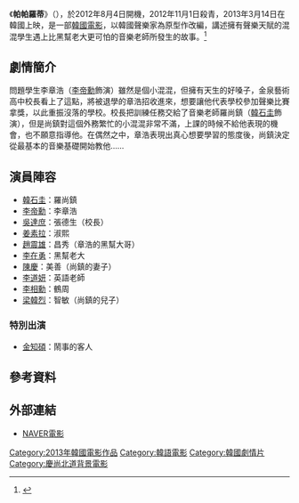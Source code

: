 {{noteTA
|T=zh:帕帕羅蒂;zh-tw:黑道小子巨星夢;zh-hk:帕帕羅蒂;zh-cn:我的帕瓦罗蒂
|1=zh:帕帕羅蒂;zh-tw:黑道小子巨星夢;zh-hk:帕帕羅蒂;zh-cn:我的帕瓦罗蒂
}}
{{Infobox Film
|片名        = 帕帕羅蒂
|電影原名    = {{lang|ko|파파로티}}
|圖像        = [[File:My_Paparotti.jpg|260px]]
|圖像說明    = 
|導演        = [[尹宗燦|尹宗燦]]
|監製        = 
|製片        = 
|編劇        = [[劉英雅|劉英雅]]
|劇本        = 
|故事        = 
|原著        = 
|旁白        = 
|統籌        = 
|主演        = {{ubl|[[韓石圭|韓石圭]]|[[李帝勳|李帝勳]]}}
|分級        = 
|副標題      = 
|主題曲      = 
|片頭曲      = 
|片尾曲      = 
|配樂        =
|攝影        = 
|剪輯        = 
|製片商      = 
|發行商      = Showbox
|上映日期    = {{flagicon|KOR}} 2013年3月14日
|發行日期    =
|片長        = 127分鐘
|產地        = {{KOR}}
|語言        = [[韓語|韓語]]
|官方網站    = 
|預算        = 
|票房        =1,716,429 人次 （韩国）<ref>{{Cite web |url=http://koreanfilm.or.kr/jsp/films/index/filmsView.jsp?movieCd=20129368 |title="Film Directory: My Paparotti" |access-date=2016-05-23 |archive-date=2016-06-24 |archive-url=https://web.archive.org/web/20160624092335/http://koreanfilm.or.kr/jsp/films/index/filmsView.jsp?movieCd=20129368 }}</ref>
|前集        = 
|續集        = 
|中國大陸片名= 我的帕瓦罗蒂
|香港片名    = 
|新馬片名    = 
|台灣片名    = 黑道小子巨星夢
|sarft_id    = <!-- 公映許可號碼 -->
|amg_id      = <!-- AMG（All Media Guide）ID -->
|imdb_id     = <!-- IMDB（互聯網電影數據庫）ID -->
}}

《'''帕帕羅蒂'''》（{{lang-ko|파파로티}}），於2012年8月4日開機，2012年11月1日殺青，2013年3月14日在韓國上映，是一部[[韓國電影|韓國電影]]，以韓國聲樂家{{link-ko|金浩中 (聲樂家)|김호중 (성악가)|金浩中}}為原型作改編，講述擁有聲樂天賦的混混學生遇上比黑幫老大更可怕的音樂老師所發生的故事。<ref>{{Cite web |url=http://cn.chosun.com/big5/site/data/html_dir/2013/02/21/20130221000018.html |title=“國民初戀”李帝勳變身“痞子天才” |access-date=2013-10-16 |archive-date=2013-10-22 |archive-url=https://web.archive.org/web/20131022181354/http://cn.chosun.com/big5/site/data/html_dir/2013/02/21/20130221000018.html |dead-url=no }}</ref>

== 劇情簡介 ==
問題學生李章浩（[[李帝勳|李帝勳]]飾演）雖然是個小混混，但擁有天生的好嗓子，金泉藝術高中校長看上了這點，將被退學的章浩招收進來，想要讓他代表學校參加聲樂比賽拿獎，以此重振沒落的學校。校長把訓練任務交給了音樂老師羅尚鎮（[[韓石圭|韓石圭]]飾演），但是尚鎮對這個外務繁忙的小混混非常不滿，上課的時候不給他表現的機會，也不願意指導他。在偶然之中，章浩表現出真心想要學習的態度後，尚鎮決定從最基本的音樂基礎開始教他……

== 演員陣容 ==
*[[韓石圭|韓石圭]]：羅尚鎮
*[[李帝勳|李帝勳]]：李章浩
*[[吳達庶|吳達庶]]：張德生（校長）
*[[姜素拉|姜素拉]]：淑熙
*[[趙震雄|趙震雄]]：昌秀（章浩的黑幫大哥）
*[[李在勇|李在勇]]：黑幫老大
*[[陳慶_(南韓)|陳慶]]：美善（尚鎮的妻子）
*[[李道妍|李道妍]]：英語老師
*[[李相勳|李相勳]]：鶴周
*[[梁韓烈|梁韓烈]]：智敏（尚鎮的兒子）
=== 特別出演 ===
*[[金知碩|金知碩]]：鬧事的客人

== 參考資料 ==
{{reflist}}

== 外部連結 ==
*[http://movie.naver.com/movie/bi/mi/basic.nhn?code=85640 NAVER電影] {{Wayback|url=http://movie.naver.com/movie/bi/mi/basic.nhn?code=85640 |date=20171112235857 }}{{ko}}
{{Showbox}}
{{DEFAULTSORT:Paparotti}}
[[Category:2013年韓國電影作品|Category:2013年韓國電影作品]]
[[Category:韓語電影|Category:韓語電影]]
[[Category:韓國劇情片|Category:韓國劇情片]]
[[Category:慶尚北道背景電影|Category:慶尚北道背景電影]]